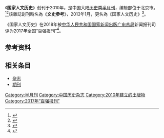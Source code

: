 {{Infobox magazine
| title = 国家人文历史 
| image_file = 
| image_size = 
| image_caption =
| editor = 
| editor_title =  
| staff_writer =  
| founder =  
| frequency = 半月刊
| circulation = 
| category = 历史
| company = [[人民日报社|人民日报社]]（主管单位）
| 出版者= 人民日报社（主办单位）
| firstdate = [[2010年|2010年]]
| 创刊地区= [[中国大陆|中国大陆]]
| 总部所在地   =北京市
| language = [[中文|中文]]
| website = 
| issn = 2095-5189
| CN   = 10-1110/K
}}
《'''国家人文历史'''》创刊于2010年，是中国大陆[[历史|历史]]类[[杂志#出版|半月刊]]，编辑部位于北京市。<ref name="知网1">{{Cite web|title=国家人文历史|url=https://navi.cnki.net/knavi/JournalDetail?pcode=CJFD&pykm=WSCK|accessdate=2021-02-02|work=navi.cnki.net|publisher=[[中国知网|中国知网]]}}</ref><ref name="维普1">{{Cite web|title=国家人文历史 - 维普中文期刊|url=http://www.cqvip.com/qikan/Detail.aspx?gch=71507X|accessdate=2021-02-02|author=|date=|format=|publisher=[[维普|维普]]|language=}}</ref>該雜誌創刊時名為《'''文史參考'''》，2013年1月，更名為《国家人文历史》<ref>{{cite news |title=国家人文历史 |url=http://www.people.com.cn/paper/jianjie/nk/xy3.html |accessdate=2021-04-05 |archive-date=2020-01-08 |archive-url=https://web.archive.org/web/20200108051050/http://www.people.com.cn/paper/jianjie/nk/xy3.html |dead-url=no }}</ref>。

《国家人文历史》在2018年被[[中华人民共和国国家新闻出版广电总局|中华人民共和国国家新闻出版广电总局]]新闻报刊司评为2017年全国“百强报刊”<ref>{{Cite web|title=2017年全国“百强报刊”推荐名单开始公示|url=http://www.ce.cn/culture/gd/201801/16/t20180116_27756145.shtml|accessdate=2021-02-10|author=赵新乐（中国新闻出版广电报）|date=2018-01-16|format=|work=www.ce.cn|publisher=[[中国经济网|中国经济网]]|language=|archive-date=2020-11-05|archive-url=https://web.archive.org/web/20201105014543/http://www.ce.cn/culture/gd/201801/16/t20180116_27756145.shtml|dead-url=no}}</ref>。

== 参考资料 ==
{{reflist|2}}

== 相关条目 ==

* [[杂志|杂志]]
* [[期刊|期刊]]

{{pub-stub}}
{{全国百强报刊|2017}}

[[Category:半月刊|Category:半月刊]]
[[Category:中国历史杂志|Category:中国历史杂志]]
[[Category:2010年建立的出版物|Category:2010年建立的出版物]]
[[Category:2017年“百强报刊”|Category:2017年“百强报刊”]]